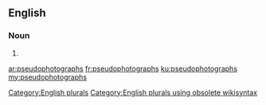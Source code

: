 ==English==

===Noun===
{{head|en}}

# {{plural of|pseudophotograph}}

[[Category:English plurals]][[Category:English plurals using obsolete wikisyntax]]

[[ar:pseudophotographs]]
[[fr:pseudophotographs]]
[[ku:pseudophotographs]]
[[my:pseudophotographs]]